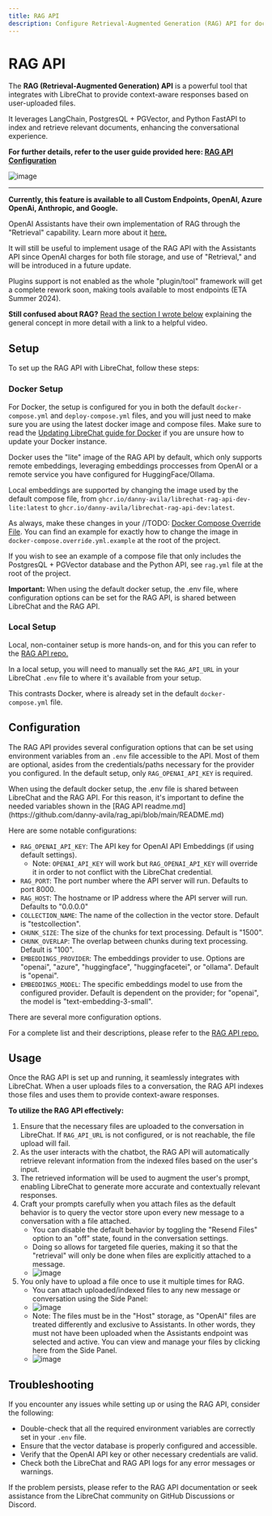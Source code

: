 ```yaml
---
title: RAG API
description: Configure Retrieval-Augmented Generation (RAG) API for document indexing and retrieval using Langchain and FastAPI. This API integrates with LibreChat to provide context-aware responses based on user-uploaded files.
---
```


# RAG API

The **RAG (Retrieval-Augmented Generation) API** is a powerful tool that integrates with LibreChat to provide context-aware responses based on user-uploaded files.

It leverages LangChain, PostgresQL + PGVector, and Python FastAPI to index and retrieve relevant documents, enhancing the conversational experience.

**For further details, refer to the user guide provided here: [RAG API Configuration](/docs/user_guides/rag_api)**

![image](https://github.com/danny-avila/LibreChat/assets/110412045/f1298f66-bf1d-4499-a582-23430b481f17)

---

**Currently, this feature is available to all Custom Endpoints, OpenAI, Azure OpenAi, Anthropic, and Google.**

OpenAI Assistants have their own implementation of RAG through the "Retrieval" capability. Learn more about it [here.](https://platform.openai.com/docs/assistants/tools/knowledge-retrieval) 

It will still be useful to implement usage of the RAG API with the Assistants API since OpenAI charges for both file storage, and use of "Retrieval," and will be introduced in a future update.

Plugins support is not enabled as the whole "plugin/tool" framework will get a complete rework soon, making tools available to most endpoints (ETA Summer 2024).

**Still confused about RAG?** [Read the section I wrote below](#what-is-rag) explaining the general concept in more detail with a link to a helpful video.

## Setup

To set up the RAG API with LibreChat, follow these steps:

### Docker Setup

For Docker, the setup is configured for you in both the default `docker-compose.yml` and `deploy-compose.yml` files, and you will just need to make sure you are using the latest docker image and compose files. Make sure to read the [Updating LibreChat guide for Docker](../install/installation/docker_compose_install.md#updating-librechat) if you are unsure how to update your Docker instance.

Docker uses the "lite" image of the RAG API by default, which only supports remote embeddings, leveraging embeddings proccesses from OpenAI or a remote service you have configured for HuggingFace/Ollama.

Local embeddings are supported by changing the image used by the default compose file, from `ghcr.io/danny-avila/librechat-rag-api-dev-lite:latest` to `ghcr.io/danny-avila/librechat-rag-api-dev:latest`.

As always, make these changes in your //TODO: [Docker Compose Override File](../install/configuration/docker_override.md). You can find an example for exactly how to change the image in `docker-compose.override.yml.example` at the root of the project.

If you wish to see an example of a compose file that only includes the PostgresQL + PGVector database and the Python API, see `rag.yml` file at the root of the project.

**Important:** When using the default docker setup, the .env file, where configuration options can be set for the RAG API, is shared between LibreChat and the RAG API.

### Local Setup

Local, non-container setup is more hands-on, and for this you can refer to the [RAG API repo.](https://github.com/danny-avila/rag_api/)

In a local setup, you will need to manually set the `RAG_API_URL` in your LibreChat `.env` file to where it's available from your setup.

This contrasts Docker, where is already set in the default `docker-compose.yml` file.

## Configuration

The RAG API provides several configuration options that can be set using environment variables from an `.env` file accessible to the API. Most of them are optional, asides from the credentials/paths necessary for the provider you configured. In the default setup, only `RAG_OPENAI_API_KEY` is required.

<Callout type="warning" title="Docker" emoji="🐳">
When using the default docker setup, the .env file is shared between LibreChat and the RAG API. For this reason, it's important to define the needed variables shown in the [RAG API readme.md](https://github.com/danny-avila/rag_api/blob/main/README.md)
</Callout>

Here are some notable configurations:

- `RAG_OPENAI_API_KEY`: The API key for OpenAI API Embeddings (if using default settings).
    - Note: `OPENAI_API_KEY` will work but `RAG_OPENAI_API_KEY` will override it in order to not conflict with the LibreChat credential.
- `RAG_PORT`: The port number where the API server will run. Defaults to port 8000.
- `RAG_HOST`: The hostname or IP address where the API server will run. Defaults to "0.0.0.0"
- `COLLECTION_NAME`: The name of the collection in the vector store. Default is "testcollection".
- `CHUNK_SIZE`: The size of the chunks for text processing. Default is "1500".
- `CHUNK_OVERLAP`: The overlap between chunks during text processing. Default is "100".
- `EMBEDDINGS_PROVIDER`: The embeddings provider to use. Options are "openai", "azure", "huggingface", "huggingfacetei", or "ollama". Default is "openai".
- `EMBEDDINGS_MODEL`: The specific embeddings model to use from the configured provider. Default is dependent on the provider; for "openai", the model is "text-embedding-3-small".

There are several more configuration options.

For a complete list and their descriptions, please refer to the [RAG API repo.](https://github.com/danny-avila/rag_api/)

## Usage

Once the RAG API is set up and running, it seamlessly integrates with LibreChat. When a user uploads files to a conversation, the RAG API indexes those files and uses them to provide context-aware responses.

**To utilize the RAG API effectively:**

1. Ensure that the necessary files are uploaded to the conversation in LibreChat. If `RAG_API_URL` is not configured, or is not reachable, the file upload will fail.
2. As the user interacts with the chatbot, the RAG API will automatically retrieve relevant information from the indexed files based on the user's input.
3. The retrieved information will be used to augment the user's prompt, enabling LibreChat to generate more accurate and contextually relevant responses.
4. Craft your prompts carefully when you attach files as the default behavior is to query the vector store upon every new message to a conversation with a file attached. 
    - You can disable the default behavior by toggling the "Resend Files" option to an "off" state, found in the conversation settings.
    - Doing so allows for targeted file queries, making it so that the "retrieval" will only be done when files are explicitly attached to a message.
    - ![image](https://github.com/danny-avila/LibreChat/assets/110412045/29a2468d-85ac-40d7-90be-a945301c5729)
5. You only have to upload a file once to use it multiple times for RAG.
    - You can attach uploaded/indexed files to any new message or conversation using the Side Panel:
    - ![image](https://github.com/danny-avila/LibreChat/assets/110412045/b40cb3d3-e6e7-46ec-bc74-65d194f55a1e)
    - Note: The files must be in the "Host" storage, as "OpenAI" files are treated differently and exclusive to Assistants. In other words, they must not have been uploaded when the Assistants endpoint was selected and active. You can view and manage your files by clicking here from the Side Panel.
    - ![image](https://github.com/danny-avila/LibreChat/assets/110412045/1f27e974-4124-4ee3-8091-13514cb4cbca)


## Troubleshooting

If you encounter any issues while setting up or using the RAG API, consider the following:

- Double-check that all the required environment variables are correctly set in your `.env` file.
- Ensure that the vector database is properly configured and accessible.
- Verify that the OpenAI API key or other necessary credentials are valid.
- Check both the LibreChat and RAG API logs for any error messages or warnings.

If the problem persists, please refer to the RAG API documentation or seek assistance from the LibreChat community on GitHub Discussions or Discord.
